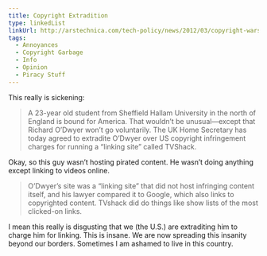 ```yaml
---
title: Copyright Extradition
type: linkedList
linkUrl: http://arstechnica.com/tech-policy/news/2012/03/copyright-wars-heat-up-us-wins-extradition-of-college-kid-from-england.ars
tags:
  - Annoyances
  - Copyright Garbage
  - Info
  - Opinion
  - Piracy Stuff
---
```


This really is sickening:

> A 23-year old student from Sheffield Hallam University in the north of England is bound for America. That wouldn’t be unusual—except that Richard O’Dwyer won’t go voluntarily. The UK Home Secretary has today agreed to extradite O’Dwyer over US copyright infringement charges for running a “linking site” called TVShack.

Okay, so this guy wasn’t hosting pirated content. He wasn’t doing anything except linking to videos online.

> O’Dwyer’s site was a “linking site” that did not host infringing content itself, and his lawyer compared it to Google, which also links to copyrighted content. TVshack did do things like show lists of the most clicked-on links.

I mean this really is disgusting that we (the U.S.) are extraditing him to charge him for linking. This is insane. We are now spreading this insanity beyond our borders. Sometimes I am ashamed to live in this country.
